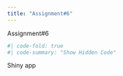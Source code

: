 ```yaml
---
title: "Assignment#6"
---
```


Assignment#6

```r
#| code-fold: true
#| code-summary: "Show Hidden Code"


```

Shiny app
